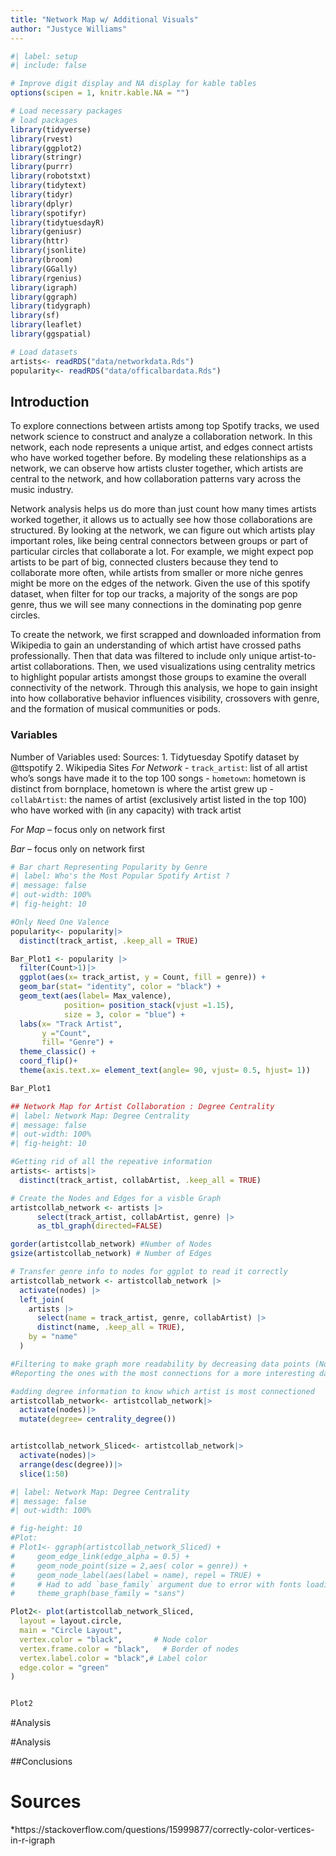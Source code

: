 ```yaml
---
title: "Network Map w/ Additional Visuals"
author: "Justyce Williams"
---
```


```r
#| label: setup
#| include: false

# Improve digit display and NA display for kable tables
options(scipen = 1, knitr.kable.NA = "")

# Load necessary packages
# load packages
library(tidyverse)
library(rvest)
library(ggplot2)
library(stringr)
library(purrr)
library(robotstxt)
library(tidytext)
library(tidyr)
library(dplyr)
library(spotifyr)
library(tidytuesdayR)
library(geniusr)
library(httr)
library(jsonlite)
library(broom)
library(GGally)
library(rgenius)
library(igraph)
library(ggraph)
library(tidygraph)
library(sf)
library(leaflet)
library(ggspatial)

# Load datasets
artists<- readRDS("data/networkdata.Rds")
popularity<- readRDS("data/officalbardata.Rds")

```

## Introduction

To explore connections between artists among top Spotify tracks, we used network science to construct and analyze a collaboration network. In this network, each node represents a unique artist, and edges connect artists who have worked together before. By modeling these relationships as a network, we can observe how artists cluster together, which artists are central to the network, and how collaboration patterns vary across the music industry.

Network analysis helps us do more than just count how many times artists worked together, it allows us  to actually see how those collaborations are structured. By looking at the network, we can figure out which artists play important roles, like being central connectors between groups or part of particular circles that collaborate a lot. For example, we might expect pop artists to be part of big, connected clusters because they tend to collaborate more often, while artists from smaller or more niche genres might be more on the edges of the network. Given the use of this spotify dataset, when filter for top our tracks, a majority of the songs are pop genre, thus we will see many connections in the dominating pop genre circles. 

To create the network, we first scrapped and downloaded information from Wikipedia to gain an understanding of which artist have crossed paths professionally. Then that data was filtered to include only unique artist-to-artist collaborations. Then, we used visualizations using centrality metrics to highlight popular artists amongst those groups to examine the overall connectivity of the network. Through this analysis, we hope to gain insight into how collaborative behavior influences visibility, crossovers with genre, and the formation of musical communities or pods. 


### Variables 
Number of Variables used: 
Sources:
1. Tidytuesday Spotify dataset by @ttspotify
2. Wikipedia Sites 
*For Network*
- `track_artist`: list of all artist who's songs have made it to the top 100 songs 
- `hometown`: hometown is distinct from bornplace, hometown is where the artist grew up
- `collabArtist`: the names of artist (exclusively artist listed in the top 100) who have worked with (in any capacity) with track artist

*For Map* -- focus only on network first 


*Bar* -- focus only on network first 



```r
# Bar chart Representing Popularity by Genre 
#| label: Who's the Most Popular Spotify Artist ?
#| message: false
#| out-width: 100%
#| fig-height: 10

#Only Need One Valence 
popularity<- popularity|>
  distinct(track_artist, .keep_all = TRUE)

Bar_Plot1 <- popularity |> 
  filter(Count>1)|>
  ggplot(aes(x= track_artist, y = Count, fill = genre)) +
  geom_bar(stat= "identity", color = "black") +
  geom_text(aes(label= Max_valence), 
            position= position_stack(vjust =1.15),
            size = 3, color = "blue") +
  labs(x= "Track Artist",
       y ="Count",
       fill= "Genre") +
  theme_classic() +
  coord_flip()+
  theme(axis.text.x= element_text(angle= 90, vjust= 0.5, hjust= 1))

Bar_Plot1
```



```r
## Network Map for Artist Collaboration : Degree Centrality 
#| label: Network Map: Degree Centrality 
#| message: false
#| out-width: 100%
#| fig-height: 10

#Getting rid of all the repeative information 
artists<- artists|>
  distinct(track_artist, collabArtist, .keep_all = TRUE)

# Create the Nodes and Edges for a visble Graph 
artistcollab_network <- artists |>
      select(track_artist, collabArtist, genre) |>
      as_tbl_graph(directed=FALSE)

gorder(artistcollab_network) #Number of Nodes 
gsize(artistcollab_network) # Number of Edges 

# Transfer genre info to nodes for ggplot to read it correctly 
artistcollab_network <- artistcollab_network |>
  activate(nodes) |>
  left_join(
    artists |> 
      select(name = track_artist, genre, collabArtist) |> 
      distinct(name, .keep_all = TRUE),
    by = "name"
  )

#Filtering to make graph more readability by decreasing data points (Note to Self-- Refer to Lab 10)
#Reporting the ones with the most connections for a more interesting data 

#adding degree information to know which artist is most connectioned 
artistcollab_network<- artistcollab_network|>
  activate(nodes)|>
  mutate(degree= centrality_degree())


artistcollab_network_Sliced<- artistcollab_network|>
  activate(nodes)|>
  arrange(desc(degree))|>
  slice(1:50)

```




```r
#| label: Network Map: Degree Centrality 
#| message: false
#| out-width: 100%

# fig-height: 10 
#Plot: 
# Plot1<- ggraph(artistcollab_network_Sliced) +
#     geom_edge_link(edge_alpha = 0.5) +
#     geom_node_point(size = 2,aes( color = genre)) +
#     geom_node_label(aes(label = name), repel = TRUE) +
#     # Had to add `base_family` argument due to error with fonts loading for PDF
#     theme_graph(base_family = "sans")

Plot2<- plot(artistcollab_network_Sliced,
  layout = layout.circle,
  main = "Circle Layout",
  vertex.color = "black",       # Node color
  vertex.frame.color = "black",   # Border of nodes
  vertex.label.color = "black",# Label color
  edge.color = "green"
)


Plot2


```



#Analysis 




#Analysis 





##Conclusions 


# Sources 
*https://stackoverflow.com/questions/15999877/correctly-color-vertices-in-r-igraph 

